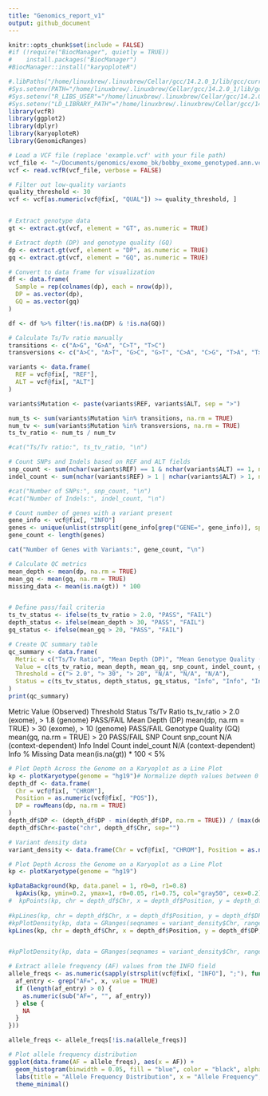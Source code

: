 ```yaml
---
title: "Genomics_report_v1"
output: github_document
---
```


```r
knitr::opts_chunk$set(include = FALSE)
#if (!require("BiocManager", quietly = TRUE))
#    install.packages("BiocManager")
#BiocManager::install("karyoploteR")

#.libPaths("/home/linuxbrew/.linuxbrew/Cellar/gcc/14.2.0_1/lib/gcc/current/")
#Sys.setenv(PATH="/home/linuxbrew/.linuxbrew/Cellar/gcc/14.2.0_1/lib/gcc/current/")
#Sys.setenv("R_LIBS_USER"="/home/linuxbrew/.linuxbrew/Cellar/gcc/14.2.0_1/lib/gcc/current/")
#Sys.setenv("LD_LIBRARY_PATH"="/home/linuxbrew/.linuxbrew/Cellar/gcc/14.2.0_1/lib/gcc/current/")
library(vcfR)
library(ggplot2)
library(dplyr)
library(karyoploteR)
library(GenomicRanges)
```

```r

# Load a VCF file (replace 'example.vcf' with your file path)
vcf_file <- "~/Documents/genomics/exome_bk/bobby_exome_genotyped.ann.vcf"
vcf <- read.vcfR(vcf_file, verbose = FALSE)

# Filter out low-quality variants
quality_threshold <- 30
vcf <- vcf[as.numeric(vcf@fix[, "QUAL"]) >= quality_threshold, ]


# Extract genotype data
gt <- extract.gt(vcf, element = "GT", as.numeric = TRUE)

# Extract depth (DP) and genotype quality (GQ)
dp <- extract.gt(vcf, element = "DP", as.numeric = TRUE)
gq <- extract.gt(vcf, element = "GQ", as.numeric = TRUE)

# Convert to data frame for visualization
df <- data.frame(
  Sample = rep(colnames(dp), each = nrow(dp)),
  DP = as.vector(dp),
  GQ = as.vector(gq)
)

df <- df %>% filter(!is.na(DP) & !is.na(GQ))

```

```r
# Calculate Ts/Tv ratio manually
transitions <- c("A>G", "G>A", "C>T", "T>C")
transversions <- c("A>C", "A>T", "G>C", "G>T", "C>A", "C>G", "T>A", "T>G")

variants <- data.frame(
  REF = vcf@fix[, "REF"],
  ALT = vcf@fix[, "ALT"]
)

variants$Mutation <- paste(variants$REF, variants$ALT, sep = ">")

num_ts <- sum(variants$Mutation %in% transitions, na.rm = TRUE)
num_tv <- sum(variants$Mutation %in% transversions, na.rm = TRUE)
ts_tv_ratio <- num_ts / num_tv

#cat("Ts/Tv ratio:", ts_tv_ratio, "\n")

# Count SNPs and Indels based on REF and ALT fields
snp_count <- sum(nchar(variants$REF) == 1 & nchar(variants$ALT) == 1, na.rm = TRUE)
indel_count <- sum(nchar(variants$REF) > 1 | nchar(variants$ALT) > 1, na.rm = TRUE)

#cat("Number of SNPs:", snp_count, "\n")
#cat("Number of Indels:", indel_count, "\n")

# Count number of genes with a variant present
gene_info <- vcf@fix[, "INFO"]
genes <- unique(unlist(strsplit(gene_info[grep("GENE=", gene_info)], split = "GENE="))[-1])
gene_count <- length(genes)

cat("Number of Genes with Variants:", gene_count, "\n")

# Calculate QC metrics
mean_depth <- mean(dp, na.rm = TRUE)
mean_gq <- mean(gq, na.rm = TRUE)
missing_data <- mean(is.na(gt)) * 100


# Define pass/fail criteria
ts_tv_status <- ifelse(ts_tv_ratio > 2.0, "PASS", "FAIL")
depth_status <- ifelse(mean_depth > 30, "PASS", "FAIL")
gq_status <- ifelse(mean_gq > 20, "PASS", "FAIL")

# Create QC summary table
qc_summary <- data.frame(
  Metric = c("Ts/Tv Ratio", "Mean Depth (DP)", "Mean Genotype Quality (GQ)", "Number of SNPs", "Number of Indels", "Number of Genes with Variants"),
  Value = c(ts_tv_ratio, mean_depth, mean_gq, snp_count, indel_count, gene_count),
  Threshold = c("> 2.0", "> 30", "> 20", "N/A", "N/A", "N/A"),
  Status = c(ts_tv_status, depth_status, gq_status, "Info", "Info", "Info")
)
print(qc_summary)

```



Metric	Value (Observed)	Threshold	Status
Ts/Tv Ratio	ts_tv_ratio	> 2.0 (exome), > 1.8 (genome)	PASS/FAIL
Mean Depth (DP)	mean(dp, na.rm = TRUE)	> 30 (exome), > 10 (genome)	PASS/FAIL
Genotype Quality (GQ)	mean(gq, na.rm = TRUE)	> 20	PASS/FAIL
SNP Count	snp_count	N/A (context-dependent)	Info
Indel Count	indel_count	N/A (context-dependent)	Info
% Missing Data	mean(is.na(gt)) * 100	< 5%

```r

# Plot Depth Across the Genome on a Karyoplot as a Line Plot
kp <- plotKaryotype(genome = "hg19")# Normalize depth values between 0 and 1
depth_df <- data.frame(
  Chr = vcf@fix[, "CHROM"], 
  Position = as.numeric(vcf@fix[, "POS"]), 
  DP = rowMeans(dp, na.rm = TRUE)
)
depth_df$DP <- (depth_df$DP - min(depth_df$DP, na.rm = TRUE)) / (max(depth_df$DP, na.rm = TRUE) - min(depth_df$DP, na.rm = TRUE))
depth_df$Chr<-paste("chr", depth_df$Chr, sep="")

# Variant density data
variant_density <- data.frame(Chr = vcf@fix[, "CHROM"], Position = as.numeric(vcf@fix[, "POS"]))

# Plot Depth Across the Genome on a Karyoplot as a Line Plot
kp <- plotKaryotype(genome = "hg19")

kpDataBackground(kp, data.panel = 1, r0=0, r1=0.8)
  kpAxis(kp, ymin=0.2, ymax=1, r0=0.05, r1=0.75, col="gray50", cex=0.2)
#  kpPoints(kp, chr = depth_df$Chr, x = depth_df$Position, y = depth_df$DP, ymin=0, ymax=1, r0=0.05, r1=0.75, col="black", pch=".", cex=2)
  
#kpLines(kp, chr = depth_df$Chr, x = depth_df$Position, y = depth_df$DP, col = "blue", lwd = 2)
#kpPlotDensity(kp, data = GRanges(seqnames = variant_density$Chr, ranges = IRanges(start = variant_density$Position, width = 1)), col = "red", border = "red")
kpLines(kp, chr = depth_df$Chr, x = depth_df$Position, y = depth_df$DP, ymin=0.2, ymax=1, r0=0.05, r1=0.75, col = "blue", lwd = 2)


#kpPlotDensity(kp, data = GRanges(seqnames = variant_density$Chr, ranges = IRanges(start = variant_density$Position, width = 1)), col = "red", border = "red")

```

```r
# Extract allele frequency (AF) values from the INFO field
allele_freqs <- as.numeric(sapply(strsplit(vcf@fix[, "INFO"], ";"), function(x) {
  af_entry <- grep("AF=", x, value = TRUE)
  if (length(af_entry) > 0) {
    as.numeric(sub("AF=", "", af_entry))
  } else {
    NA
  }
}))

allele_freqs <- allele_freqs[!is.na(allele_freqs)]

# Plot allele frequency distribution
ggplot(data.frame(AF = allele_freqs), aes(x = AF)) +
  geom_histogram(binwidth = 0.05, fill = "blue", color = "black", alpha = 0.7) +
  labs(title = "Allele Frequency Distribution", x = "Allele Frequency", y = "Count") +
  theme_minimal()
```


